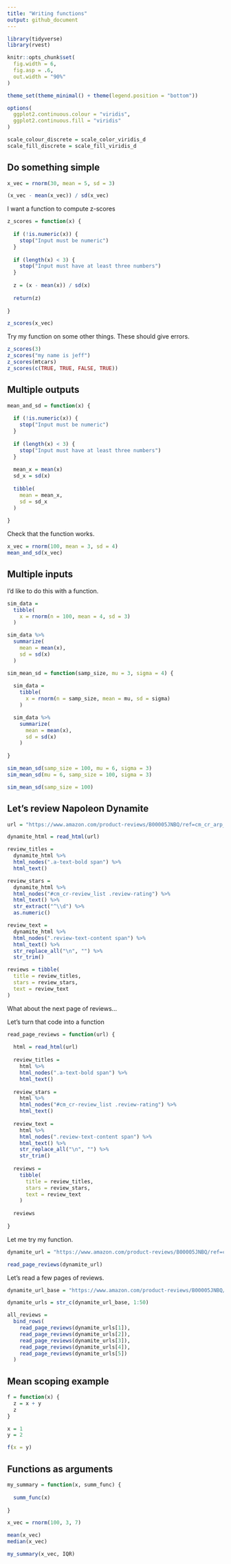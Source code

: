 ```yaml
---
title: "Writing functions"
output: github_document
---
```


```r
library(tidyverse)
library(rvest)

knitr::opts_chunk$set(
  fig.width = 6,
  fig.asp = .6,
  out.width = "90%"
)

theme_set(theme_minimal() + theme(legend.position = "bottom"))

options(
  ggplot2.continuous.colour = "viridis",
  ggplot2.continuous.fill = "viridis"
)

scale_colour_discrete = scale_color_viridis_d
scale_fill_discrete = scale_fill_viridis_d
```


## Do something simple

```r
x_vec = rnorm(30, mean = 5, sd = 3)

(x_vec - mean(x_vec)) / sd(x_vec)
```

I want a function to compute z-scores

```r
z_scores = function(x) {
  
  if (!is.numeric(x)) {
    stop("Input must be numeric")
  }
  
  if (length(x) < 3) {
    stop("Input must have at least three numbers")
  }
  
  z = (x - mean(x)) / sd(x)
  
  return(z)
  
}

z_scores(x_vec)
```

Try my function on some other things. These should give errors.

```r
z_scores(3)
z_scores("my name is jeff")
z_scores(mtcars)
z_scores(c(TRUE, TRUE, FALSE, TRUE))
```

## Multiple outputs

```r
mean_and_sd = function(x) {
  
  if (!is.numeric(x)) {
    stop("Input must be numeric")
  }
  
  if (length(x) < 3) {
    stop("Input must have at least three numbers")
  }
  
  mean_x = mean(x)
  sd_x = sd(x)
  
  tibble(
    mean = mean_x,
    sd = sd_x
  )
  
}
```

Check that the function works.

```r
x_vec = rnorm(100, mean = 3, sd = 4)
mean_and_sd(x_vec)
```

## Multiple inputs

I'd like to do this with a function. 

```r
sim_data = 
  tibble(
    x = rnorm(n = 100, mean = 4, sd = 3)
  )

sim_data %>% 
  summarize(
    mean = mean(x),
    sd = sd(x)
  )
```



```r
sim_mean_sd = function(samp_size, mu = 3, sigma = 4) {
  
  sim_data = 
    tibble(
      x = rnorm(n = samp_size, mean = mu, sd = sigma)
    )

  sim_data %>% 
    summarize(
      mean = mean(x),
      sd = sd(x)
    )
  
}

sim_mean_sd(samp_size = 100, mu = 6, sigma = 3)
sim_mean_sd(mu = 6, samp_size = 100, sigma = 3)

sim_mean_sd(samp_size = 100)
```


## Let's review Napoleon Dynamite



```r
url = "https://www.amazon.com/product-reviews/B00005JNBQ/ref=cm_cr_arp_d_viewopt_rvwer?ie=UTF8&reviewerType=avp_only_reviews&sortBy=recent&pageNumber=1"

dynamite_html = read_html(url)

review_titles = 
  dynamite_html %>%
  html_nodes(".a-text-bold span") %>%
  html_text()

review_stars = 
  dynamite_html %>%
  html_nodes("#cm_cr-review_list .review-rating") %>%
  html_text() %>%
  str_extract("^\\d") %>%
  as.numeric()

review_text = 
  dynamite_html %>%
  html_nodes(".review-text-content span") %>%
  html_text() %>% 
  str_replace_all("\n", "") %>% 
  str_trim()

reviews = tibble(
  title = review_titles,
  stars = review_stars,
  text = review_text
)
```

What about the next page of reviews...

Let's turn that code into a function

```r
read_page_reviews = function(url) {
  
  html = read_html(url)
  
  review_titles = 
    html %>%
    html_nodes(".a-text-bold span") %>%
    html_text()
  
  review_stars = 
    html %>%
    html_nodes("#cm_cr-review_list .review-rating") %>%
    html_text()
  
  review_text = 
    html %>%
    html_nodes(".review-text-content span") %>%
    html_text() %>% 
    str_replace_all("\n", "") %>% 
    str_trim()
  
  reviews = 
    tibble(
      title = review_titles,
      stars = review_stars,
      text = review_text
    )
  
  reviews
  
}
```

Let me try my function.

```r
dynamite_url = "https://www.amazon.com/product-reviews/B00005JNBQ/ref=cm_cr_arp_d_viewopt_rvwer?ie=UTF8&reviewerType=avp_only_reviews&sortBy=recent&pageNumber=2"

read_page_reviews(dynamite_url)
```

Let's read a few pages of reviews. 

```r
dynamite_url_base = "https://www.amazon.com/product-reviews/B00005JNBQ/ref=cm_cr_arp_d_viewopt_rvwer?ie=UTF8&reviewerType=avp_only_reviews&sortBy=recent&pageNumber="

dynamite_urls = str_c(dynamite_url_base, 1:50)

all_reviews = 
  bind_rows(
    read_page_reviews(dynamite_urls[1]),
    read_page_reviews(dynamite_urls[2]),
    read_page_reviews(dynamite_urls[3]),
    read_page_reviews(dynamite_urls[4]),
    read_page_reviews(dynamite_urls[5])
  )
```


## Mean scoping example

```r
f = function(x) {
  z = x + y
  z
}

x = 1
y = 2

f(x = y)
```

## Functions as arguments

```r
my_summary = function(x, summ_func) {
  
  summ_func(x)
  
}

x_vec = rnorm(100, 3, 7)

mean(x_vec)
median(x_vec)

my_summary(x_vec, IQR)
```

